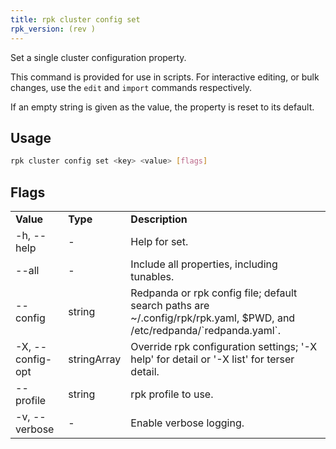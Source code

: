 ```yaml
---
title: rpk cluster config set
rpk_version: (rev )
---
```


<head>
  <meta name="title" content="rpk cluster config set | Redpanda Docs" />
  <meta name="description" content="rpk cluster config set" />
  <link rel="canonical" href="https://docs.redpanda.com/docs/reference/rpk/rpk-cluster/rpk-cluster-config-set/" />
</head>

Set a single cluster configuration property.

This command is provided for use in scripts. For interactive editing, or bulk
changes, use the `edit` and `import` commands respectively.

If an empty string is given as the value, the property is reset to its default.

## Usage

```bash
rpk cluster config set <key> <value> [flags]
```

## Flags

<table>
  <tbody>
    <tr>
      <td>
        <strong>Value</strong>
      </td>
      <td>
        <strong>Type</strong>
      </td>
      <td>
        <strong>Description</strong>
      </td>
    </tr>
    <tr>
      <td>-h, --help</td>
      <td>-</td>
      <td>Help for set.</td>
    </tr>
    <tr>
      <td>--all</td>
      <td>-</td>
      <td>Include all properties, including tunables.</td>
    </tr>
    <tr>
      <td>--config</td>
      <td>string</td>
      <td>
        Redpanda or rpk config file; default search paths are
        ~/.config/rpk/rpk.yaml, $PWD, and /etc/redpanda/`redpanda.yaml`.
      </td>
    </tr>
    <tr>
      <td>-X, --config-opt</td>
      <td>stringArray</td>
      <td>
        Override rpk configuration settings; '-X help' for detail or '-X list'
        for terser detail.
      </td>
    </tr>
    <tr>
      <td>--profile</td>
      <td>string</td>
      <td>rpk profile to use.</td>
    </tr>
    <tr>
      <td>-v, --verbose</td>
      <td>-</td>
      <td>Enable verbose logging.</td>
    </tr>
  </tbody>
</table>
